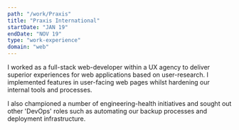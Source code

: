 ```yaml
---
path: "/work/Praxis"
title: "Praxis International"
startDate: "JAN 19"
endDate: "NOV 19"
type: "work-experience"
domain: "web"
---
```


I worked as a full-stack web-developer within a UX agency to deliver superior
experiences for web applications based on user-research. I implemented features
in user-facing web pages whilst hardening our internal tools and processes.

I also championed a number of engineering-health initiatives and sought out
other 'DevOps' roles such as automating our backup processes and deployment
infrastructure.
